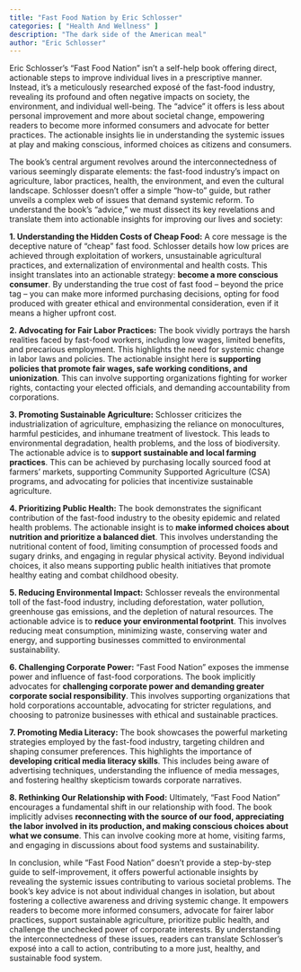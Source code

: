 ```yaml
---
title: "Fast Food Nation by Eric Schlosser"
categories: [ "Health And Wellness" ]
description: "The dark side of the American meal"
author: "Eric Schlosser"
---
```

Eric Schlosser's "Fast Food Nation" isn't a self-help book offering direct, actionable steps to improve individual lives in a prescriptive manner. Instead, it's a meticulously researched exposé of the fast-food industry, revealing its profound and often negative impacts on society, the environment, and individual well-being.  The "advice" it offers is less about personal improvement and more about societal change, empowering readers to become more informed consumers and advocate for better practices.  The actionable insights lie in understanding the systemic issues at play and making conscious, informed choices as citizens and consumers.

The book's central argument revolves around the interconnectedness of various seemingly disparate elements: the fast-food industry's impact on agriculture, labor practices, health, the environment, and even the cultural landscape. Schlosser doesn't offer a simple "how-to" guide, but rather unveils a complex web of issues that demand systemic reform.  To understand the book's "advice," we must dissect its key revelations and translate them into actionable insights for improving our lives and society:

**1. Understanding the Hidden Costs of Cheap Food:**  A core message is the deceptive nature of "cheap" fast food.  Schlosser details how low prices are achieved through exploitation of workers, unsustainable agricultural practices, and externalization of environmental and health costs. This insight translates into an actionable strategy: **become a more conscious consumer**.  By understanding the true cost of fast food – beyond the price tag – you can make more informed purchasing decisions, opting for food produced with greater ethical and environmental consideration, even if it means a higher upfront cost.

**2.  Advocating for Fair Labor Practices:**  The book vividly portrays the harsh realities faced by fast-food workers, including low wages, limited benefits, and precarious employment. This highlights the need for systemic change in labor laws and policies.  The actionable insight here is **supporting policies that promote fair wages, safe working conditions, and unionization**. This can involve supporting organizations fighting for worker rights, contacting your elected officials, and demanding accountability from corporations.

**3.  Promoting Sustainable Agriculture:**  Schlosser criticizes the industrialization of agriculture, emphasizing the reliance on monocultures, harmful pesticides, and inhumane treatment of livestock.  This leads to environmental degradation, health problems, and the loss of biodiversity. The actionable advice is to **support sustainable and local farming practices**. This can be achieved by purchasing locally sourced food at farmers' markets, supporting Community Supported Agriculture (CSA) programs, and advocating for policies that incentivize sustainable agriculture.

**4.  Prioritizing Public Health:**  The book demonstrates the significant contribution of the fast-food industry to the obesity epidemic and related health problems.  The actionable insight is to **make informed choices about nutrition and prioritize a balanced diet**. This involves understanding the nutritional content of food, limiting consumption of processed foods and sugary drinks, and engaging in regular physical activity.  Beyond individual choices, it also means supporting public health initiatives that promote healthy eating and combat childhood obesity.

**5.  Reducing Environmental Impact:**  Schlosser reveals the environmental toll of the fast-food industry, including deforestation, water pollution, greenhouse gas emissions, and the depletion of natural resources.  The actionable advice is to **reduce your environmental footprint**. This involves reducing meat consumption, minimizing waste, conserving water and energy, and supporting businesses committed to environmental sustainability.

**6.  Challenging Corporate Power:**  "Fast Food Nation" exposes the immense power and influence of fast-food corporations. The book implicitly advocates for **challenging corporate power and demanding greater corporate social responsibility**. This involves supporting organizations that hold corporations accountable, advocating for stricter regulations, and choosing to patronize businesses with ethical and sustainable practices.

**7.  Promoting Media Literacy:**  The book showcases the powerful marketing strategies employed by the fast-food industry, targeting children and shaping consumer preferences.  This highlights the importance of **developing critical media literacy skills**.  This includes being aware of advertising techniques, understanding the influence of media messages, and fostering healthy skepticism towards corporate narratives.

**8.  Rethinking Our Relationship with Food:**  Ultimately, "Fast Food Nation" encourages a fundamental shift in our relationship with food.  The book implicitly advises **reconnecting with the source of our food, appreciating the labor involved in its production, and making conscious choices about what we consume**. This can involve cooking more at home, visiting farms, and engaging in discussions about food systems and sustainability.

In conclusion, while "Fast Food Nation" doesn't provide a step-by-step guide to self-improvement, it offers powerful actionable insights by revealing the systemic issues contributing to various societal problems. The book's key advice is not about individual changes in isolation, but about fostering a collective awareness and driving systemic change.  It empowers readers to become more informed consumers, advocate for fairer labor practices, support sustainable agriculture, prioritize public health, and challenge the unchecked power of corporate interests. By understanding the interconnectedness of these issues, readers can translate Schlosser's exposé into a call to action, contributing to a more just, healthy, and sustainable food system.

